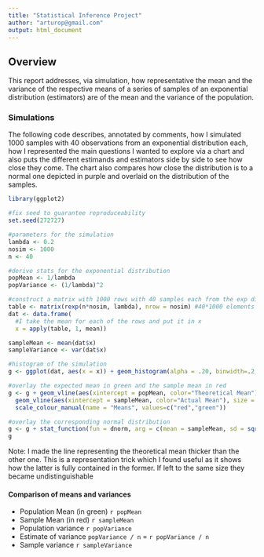 ```yaml
---
title: "Statistical Inference Project"
author: "arturop@gmail.com"
output: html_document
---
```

## Overview
This report addresses, via simulation, how representative the mean and the variance of the respective means of a series of samples of an exponential distribution (estimators) are of the mean and the variance of the population.

### Simulations
The following code describes, annotated by comments, how I simulated 1000 samples with 40 observations from an exponential distribution each, how I represented the main questions I wanted to explore via a chart and also puts the different estimands and estimators side by side to see how close they come. The chart also compares how close the distribution is to a normal one depicted in purple and overlaid on the distribution of the samples. 

```r
library(ggplot2)

#fix seed to guarantee reproduceability
set.seed(272727)

#parameters for the simulation
lambda <- 0.2
nosim <- 1000
n <- 40

#derive stats for the exponential distribution
popMean <- 1/lambda
popVariance <- (1/lambda)^2

#construct a matrix with 1000 rows with 40 samples each from the exp distribution
table <- matrix(rexp(n*nosim, lambda), nrow = nosim) #40*1000 elements laid out in 1000 rows, 40 elements per row
dat <- data.frame(
  #I take the mean for each of the rows and put it in x
  x = apply(table, 1, mean))

sampleMean <- mean(dat$x)
sampleVariance <- var(dat$x)

#histogram of the simulation
g <- ggplot(dat, aes(x = x)) + geom_histogram(alpha = .20, binwidth=.2, colour = "black", aes(y = ..density..))

#overlay the expected mean in green and the sample mean in red
g <- g + geom_vline(aes(xintercept = popMean, color="Theoretical Mean"), size = 2, show_guide = TRUE) +
  geom_vline(aes(xintercept = sampleMean, color="Actual Mean"), size = 1.2, show_guide = TRUE) +
  scale_colour_manual(name = "Means", values=c("red","green"))

#overlay the corresponding normal distribution
g <- g + stat_function(fun = dnorm, arg = c(mean = sampleMean, sd = sqrt(sampleVariance)), color = "purple")
g
```
Note: I made the line representing the theoretical mean thicker than the other one. This is a representation trick which I found useful as it shows how the latter is fully contained in the former. If left to the same size they became undistinguishable

#### Comparison of means and variances

- Population Mean (in green) `r popMean`
- Sample Mean (in red) `r sampleMean`
- Population variance `r popVariance`
- Estimate of variance  `popVariance / n` = `r popVariance / n`
- Sample variance `r sampleVariance`
